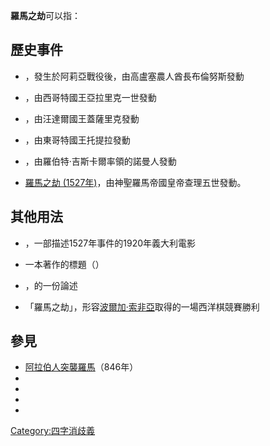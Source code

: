 '''羅馬之劫'''可以指：

==歷史事件==
*{{le|羅馬之劫 (前390年)|Sack of Rome (390 BC)}}，發生於阿莉亞戰役後，由高盧塞農人酋長布倫努斯發動
*{{le|羅馬之劫 (410年)|Sack of Rome (410)}}，由西哥特國王亞拉里克一世發動
*{{le|羅馬之劫 (455年)|Sack of Rome (455)}}，由汪達爾國王蓋薩里克發動
*{{le|羅馬之劫 (546年)|Sack of Rome (546)}}，由東哥特國王托提拉發動
*{{le|羅馬之劫 (1084年)|Sack of Rome (1084)}}，由羅伯特·吉斯卡爾率領的諾曼人發動
*[[羅馬之劫_(1527年)|羅馬之劫 (1527年)]]，由神聖羅馬帝國皇帝查理五世發動。

==其他用法==
* {{le|羅馬之劫 (電影)|The Sack of Rome (film)}}，一部描述1527年事件的1920年義大利電影
*{{le|亞歷山大·斯提爾|Alexander Stille}}一本著作的標題（{{lang-en|''The Sack of Rome: How a Beautiful European Country with a Fabled History and a Storied Culture Was Taken Over by a Man Named Silvio Berlusconi''}}）
*{{lang|fr|Le sac de Rome}}，{{le|安德烈·恰斯特爾|Andre Chastel}}的一份論述
*「羅馬之劫」，形容[[波爾加·索非亞|波爾加·索非亞]]取得的一場西洋棋競賽勝利

== 參見 ==
* [[阿拉伯人突襲羅馬|阿拉伯人突襲羅馬]]（846年）
* {{le|為羅馬而戰|Battle for Rome (disambiguation)}}
* {{le|羅馬戰役|Battle of Rome (disambiguation)}}
* {{le|羅馬之圍|Siege of Rome (disambiguation)}}
* {{le|羅馬淪陷 (消歧義)|Fall of Rome (disambiguation)}}

{{disambiguation}}

[[Category:四字消歧義|Category:四字消歧義]]